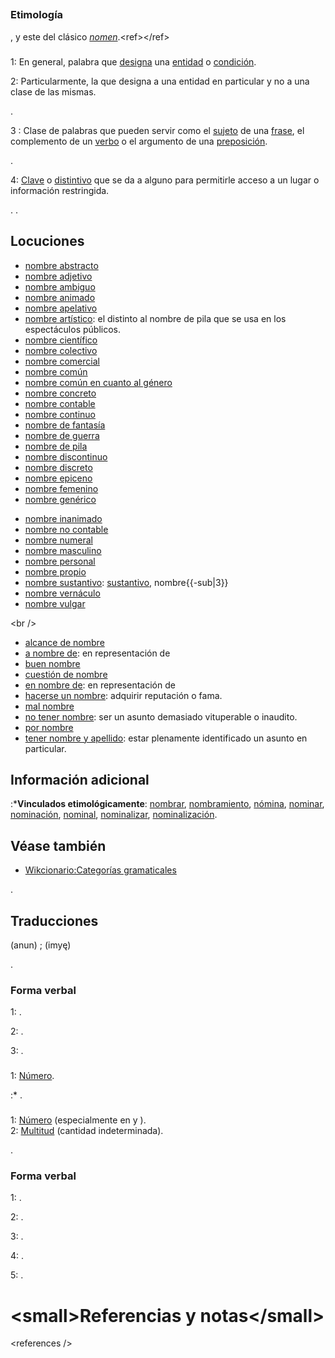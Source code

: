 {{desamb|nombré}}
== {{lengua|es}} ==
{{pron-graf|audio=LL-Q1321 (spa)-Rodelar-nombre.wav|fone=ˈnom.bɾe}}

=== Etimología ===
{{etimología|latín vulgar|*nomine}}, y este del clásico ''[[nomen]]''.&lt;ref&gt;{{cita libro |apellidos=Penny |nombre=Ralph John |título=A history of the Spanish language |URL=http://books.google.es/books?id=ZjcrhyQlFa0C&amp;pg=PA121&amp;lpg=PA121&amp;dq=nomen+lumen+nombre+lumbre&amp;source=bl&amp;ots=67WuybvaeI&amp;sig=shQZf3usvd4WPT51_Nr6IWienN8&amp;hl=es&amp;ei=-XJtSs_lIYKsjAfYt4WvCw&amp;sa=X&amp;oi=book_result&amp;ct=result&amp;resnum=8 |añoacceso=2009 |mesacceso=julio |edición= 2ª edición|año=2002 |editorial=Cambridge University Press |idioma=inglés |isbn=9780521011846 |páginas= 121|capítulo=3.2 The noun}}&lt;/ref&gt;

==={{sustantivo masculino|es}}===
{{inflect.es.sust.reg}}

;1: En general, palabra que [[designar|designa]] una [[entidad]] o [[condición]].

;2: Particularmente, la que designa a una entidad en particular y no a una clase de las mismas.
{{sinónimo|nombre propio}}.

;3 {{Gramática}}: Clase de palabras que pueden servir como el [[sujeto]] de una [[frase]], el complemento de un [[verbo]] o el argumento de una [[preposición]].
{{sinónimo|sustantivo}}.

;4: [[clave|Clave]] o [[distintivo]] que se da a alguno para permitirle acceso a un lugar o información restringida.
{{uso|anticuado}}.
{{sinónimo|contraseña|santo y seña}}.

==Locuciones==
{{rel-arriba|Locuciones}}
* [[nombre abstracto]]
* [[nombre adjetivo]]
* [[nombre ambiguo]]
* [[nombre animado]]
* [[nombre apelativo]]
* [[nombre artístico]]: el distinto al nombre de pila que se usa en los espectáculos públicos.
* [[nombre científico]]
* [[nombre colectivo]]
* [[nombre comercial]]
* [[nombre común]]
* [[nombre común en cuanto al género]]
* [[nombre concreto]]
* [[nombre contable]]
* [[nombre continuo]]
* [[nombre de fantasía]]
* [[nombre de guerra]]
* [[nombre de pila]]
* [[nombre discontinuo]]
* [[nombre discreto]]
* [[nombre epiceno]]
* [[nombre femenino]]
* [[nombre genérico]]
{{rel-centro}}
* [[nombre inanimado]]
* [[nombre no contable]]
* [[nombre numeral]]
* [[nombre masculino]]
* [[nombre personal]]
* [[nombre propio]]
* [[nombre sustantivo]]: [[sustantivo]], nombre{{-sub|3}}
* [[nombre vernáculo]]
* [[nombre vulgar]]
&lt;br /&gt;
* [[alcance de nombre]]
* [[a nombre de]]: en representación de
* [[buen nombre]]
* [[cuestión de nombre]]
* [[en nombre de]]: en representación de
* [[hacerse un nombre]]: adquirir reputación o fama.
* [[mal nombre]]
* [[no tener nombre]]: ser un asunto demasiado vituperable o inaudito.
* [[por nombre]]
* [[tener nombre y apellido]]: estar plenamente identificado un asunto en particular.
{{rel-abajo}}

==Información adicional==
:*'''Vinculados etimológicamente''': [[nombrar]], [[nombramiento]], [[nómina]], [[nominar]], [[nominación]], [[nominal]], [[nominalizar]], [[nominalización]].

==Véase también==
* [[Wikcionario:Categorías gramaticales]]
{{w}}.

==Traducciones==
{{trad-arriba}}
{{t+|sq|1|emër|m}}
{{t+|de|1|Name|m|,|Nomen|n}}
{{t+|goh|1|namo|m}}
{{t+|qbt|2|hene}}
{{t+|an|nome|m}}
{{t+|hy|1|անուն}} (anun)
{{t+|ae|1|nāma}} {{t+|az|1|ad}}
{{t+|br|1|anv|m}}; {{trad|br|anv-kadarn|2}} {{m}}
{{t+|bg|име}}
{{t+|ca|1-2|nom|m}}
{{t+|cs|1-2|jméno|n}}
{{t+|kw|1|hanow}}
{{t+|hr|1|ime|n|,|3|imenica|f}}
{{t+|sl|1|ime|n|,|2|samostalnik|m}}
{{t+|cu|1|имѩ}} (imyę)
{{t+|eo|1|nomo}}
{{t+|eu|1|izen|,|1|deitura}}
{{t+|fi|nimi}}
{{t+|fr|1-2|nom|m}}
{{t+|gd|1|ainm|m}}
{{t+|cy|1-2|enw|m}}
{{t+|gl|nome|m}}
{{trad-centro}}
{{t+|el|1|όνομα|,|2|ουσιαστικό}}
{{t+|haw|?|inoa}}
{{t+|en|1|name|,|2|noun}}
{{t+|ang|1|nama|m}}
{{t+|ga|1|ainm|m}}
{{t+|sga|1|ainm|m}}
{{t+|is|1|nafn}}
{{t+|it|1|nome|,|2|sostantivo}}
{{t+|ja|1-2|名前|tr=namae}}
{{t+|la|nomen}}
{{t+|mt|?|isem}}
{{t+|cmn|2|名字|tr=míngzi}}
{{t+|arn|2|üy}}
{{t+|yua|1-2|kʼaabaʼ}}
{{t+|nl|1|naam|m|,|2|naamwoord|n}}
{{t+|oc|1|nom|m}}
{{t+|fa|1|نام|,|اسم}}
{{t+|pt|nome|,|fama|,|reputação}}
{{t+|prg|1|emnes|m}}
{{t+|rm|1|nom}}
{{t+|xto|1|ñom}}
{{t+|txb|2|ñem}}
{{t+|xum|1|nome}}
{{trad-abajo}}

{{ES|num=2}}

{{etimología2|de ''[[nombrar]]''}}.

===Forma verbal===

;1: {{forma verbo|nombrar|p=1s|t=presente|m=subjuntivo}}.

;2: {{forma verbo|nombrar|p=3s|t=presente|m=subjuntivo}}.

;3: {{forma verbo|nombrar|p=usted|m=imperativo}}.
{{anotación|tit=||nota1=||nota2=}}

{{CA-ES}}

{{pronunciación|leng=ca}}
{{etimología|la|numerus|leng=ca}}

==={{sustantivo masculino|ca}}===
{{inflect.sust.sg-pl|leng=ca|link=s|nombre|nombres}}

;1: [[número|Número]].

{{FR-ES||1}}

{{pronunciación|[ nɔ̃bʁ̩ ]}}
:*{{audio|Fr-nombre.ogg|Audio(Francia)}}
{{etimología|leng=fr|la|numerus}}.

==={{sustantivo masculino|fr}}===
{{inflect.fr.sust.reg|nombre|nombres}}

;1: [[número|Número]] (especialmente en {{Gramática|leng=fr}} y {{Matemáticas|leng=fr}}).
;2: [[multitud|Multitud]] (cantidad indeterminada).

{{FR-ES|num=2}}

{{etimología2|de {{l+|fr|nombrer}}}}.

===Forma verbal===

;1: {{forma verbo|nombrer|1s|pres|ind|leng=fr|pron=[[je]]}}.

;2: {{forma verbo|nombrer|3s|pres|ind|leng=fr|nopron=s}}.

;3: {{forma verbo|nombrer|1s|pres|subj|leng=fr|nopron=s}}.

;4: {{forma verbo|nombrer|3s|pres|subj|leng=fr|nopron=s}}.

;5: {{forma verbo|nombrer|2s|imperativo|leng=fr|nopron=s}}.

=&lt;small&gt;Referencias y notas&lt;/small&gt;=
&lt;references /&gt;